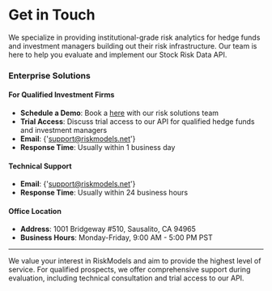 # Get in Touch

We specialize in providing institutional-grade risk analytics for hedge funds and investment managers building out their risk infrastructure. Our team is here to help you evaluate and implement our Stock Risk Data API.

### Enterprise Solutions

#### For Qualified Investment Firms

- **Schedule a Demo**: Book a [here](https://calendar.app.google/7ePrDeED7XNsjLpA9) with our risk solutions team
- **Trial Access**: Discuss trial access to our API for qualified hedge funds and investment managers
- **Email**: {'support@riskmodels.net'}
- **Response Time**: Usually within 1 business day

#### Technical Support

- **Email**: {'support@riskmodels.net'}
- **Response Time**: Usually within 24 business hours

#### Office Location

- **Address**: 1001 Bridgeway #510, Sausalito, CA 94965
- **Business Hours**: Monday-Friday, 9:00 AM - 5:00 PM PST

---

We value your interest in RiskModels and aim to provide the highest level of service. For qualified prospects, we offer comprehensive support during evaluation, including technical consultation and trial access to our API.

